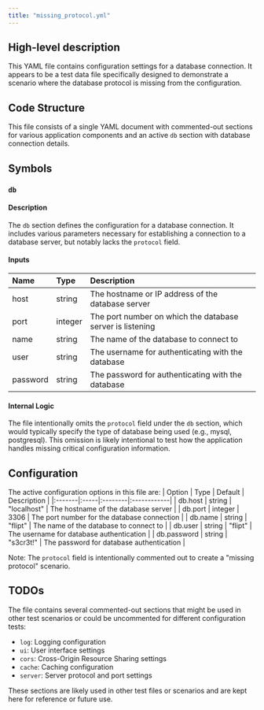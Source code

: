 ```yaml
---
title: "missing_protocol.yml"
---
```


## High-level description
This YAML file contains configuration settings for a database connection. It appears to be a test data file specifically designed to demonstrate a scenario where the database protocol is missing from the configuration.

## Code Structure
This file consists of a single YAML document with commented-out sections for various application components and an active `db` section with database connection details.

## Symbols

### `db`
#### Description
The `db` section defines the configuration for a database connection. It includes various parameters necessary for establishing a connection to a database server, but notably lacks the `protocol` field.

#### Inputs
| Name | Type | Description |
|:-----|:-----|:------------|
| host | string | The hostname or IP address of the database server |
| port | integer | The port number on which the database server is listening |
| name | string | The name of the database to connect to |
| user | string | The username for authenticating with the database |
| password | string | The password for authenticating with the database |

#### Internal Logic
The file intentionally omits the `protocol` field under the `db` section, which would typically specify the type of database being used (e.g., mysql, postgresql). This omission is likely intentional to test how the application handles missing critical configuration information.

## Configuration
The active configuration options in this file are:
| Option | Type | Default | Description |
|:-------|:-----|:--------|:------------|
| db.host | string | "localhost" | The hostname of the database server |
| db.port | integer | 3306 | The port number for the database connection |
| db.name | string | "flipt" | The name of the database to connect to |
| db.user | string | "flipt" | The username for database authentication |
| db.password | string | "s3cr3t!" | The password for database authentication |

Note: The `protocol` field is intentionally commented out to create a "missing protocol" scenario.

## TODOs
The file contains several commented-out sections that might be used in other test scenarios or could be uncommented for different configuration tests:
- `log`: Logging configuration
- `ui`: User interface settings
- `cors`: Cross-Origin Resource Sharing settings
- `cache`: Caching configuration
- `server`: Server protocol and port settings

These sections are likely used in other test files or scenarios and are kept here for reference or future use.